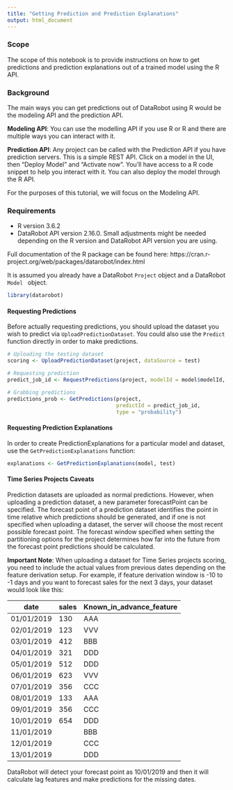 ```yaml
---
title: "Getting Prediction and Prediction Explanations"
output: html_document
---
```

### Scope

The scope of this notebook is to provide instructions on how to get predictions and prediction explanations out of a trained model using the R API.

### Background

The main ways you can get predictions out of DataRobot using R would be the modeling API and the prediction API.

**Modeling API**: You can use the modelling API if you use R or R and there are multiple ways you can interact with it.

**Prediction API**: Any project can be called with the Prediction API if you have prediction servers. This is a simple REST API. Click on a model in the UI, then "Deploy Model" and "Activate now". You'll have access to a R code snippet to help you interact with it. You can also deploy the model through the R API.

For the purposes of this tutorial, we will focus on the Modeling API.

### Requirements

- R version 3.6.2
-  DataRobot API version 2.16.0. 
Small adjustments might be needed depending on the R version and DataRobot API version you are using.

Full documentation of the R package can be found here: https://cran.r-project.org/web/packages/datarobot/index.html

It is assumed you already have a DataRobot <code>Project</code> object and a DataRobot <code>Model </code> object.

```r
library(datarobot)
```

#### Requesting Predictions

Before actually requesting predictions, you should upload the dataset you wish to predict via <code>UploadPredictionDataset</code>. You could also use the <code>Predict </code> function directly in order to make predictions.

```r
# Uploading the testing dataset
scoring <- UploadPredictionDataset(project, dataSource = test)

# Requesting prediction
predict_job_id <- RequestPredictions(project, modelId = model$modelId, datasetId = scoring$id)

# Grabbing predictions
predictions_prob <- GetPredictions(project, 
                                   predictId = predict_job_id, 
                                   type = "probability")
```

#### Requesting Prediction Explanations
In order to create PredictionExplanations for a particular model and dataset, use the <code>GetPredictionExplanations</code> function:

```r
explanations <- GetPredictionExplanations(model, test)
```

#### Time Series Projects Caveats
Prediction datasets are uploaded as normal predictions. However, when uploading a prediction dataset, a new parameter forecastPoint can be specified. The forecast point of a prediction dataset identifies the point in time relative which predictions should be generated, and if one is not specified when uploading a dataset, the server will choose the most recent possible forecast point. The forecast window specified when setting the partitioning options for the project determines how far into the future from the forecast point predictions should be calculated.

**Important Note**:
When uploading a dataset for Time Series projects scoring, you need to include the actual values from previous dates depending on the feature derivation setup. For example, if feature derivation window is -10 to -1 days and you want to forecast sales for the next 3 days, your dataset would look like this:

| date       | sales | Known_in_advance_feature |
|------------|-------|--------------------------|
| 01/01/2019 | 130   | AAA                      |
| 02/01/2019 | 123   | VVV                      |
| 03/01/2019 | 412   | BBB                      |
| 04/01/2019 | 321   | DDD                      |
| 05/01/2019 | 512   | DDD                      |
| 06/01/2019 | 623   | VVV                      |
| 07/01/2019 | 356   | CCC                      |
| 08/01/2019 | 133   | AAA                      |
| 09/01/2019 | 356   | CCC                      |
| 10/01/2019 | 654   | DDD                      |
| 11/01/2019 |       | BBB                      |
| 12/01/2019 |       | CCC                      |
| 13/01/2019 |       | DDD                      |

DataRobot will detect your forecast point as 10/01/2019 and then it will calculate lag features and make predictions for the missing dates.